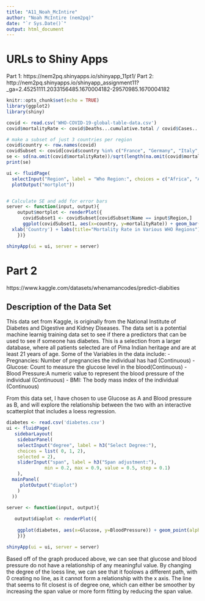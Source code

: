 ```yaml
---
title: "A11_Noah_McIntire"
author: "Noah McIntire (nem2pq)"
date: "`r Sys.Date()`"
output: html_document
---
```

# URLs to Shiny Apps
Part 1: https://nem2pq.shinyapps.io/shinyapp_11pt1/
Part 2: http://nem2pq.shinyapps.io/shinyapp_assignment11?_ga=2.45251111.2033156485.1670004182-29570985.1670004182



```r
knitr::opts_chunk$set(echo = TRUE)
library(ggplot2)
library(shiny)
```


```r
covid <- read.csv('WHO-COVID-19-global-table-data.csv')
covid$mortalityRate <- covid$Deaths...cumulative.total / covid$Cases...cumulative.total
```


```r
# make a subset of just 3 countries per region
covid$country <- row.names(covid)
covidSubset <- covid[covid$country %in% c("France", "Germany", "Italy", "Republic of Korea", "Jqpan", "Australia", "Argentina", "Mexico", "Iran (Islamic Republic of)", "Canada", "India", "Indonesia", "Thailand", "South Africa", "Iraq", "Jordan", "Ethiopa", "Kenya", "Zambia"),]
se <- sd(na.omit(covid$mortalityRate))/sqrt(length(na.omit(covid$mortalityRate)))
print(se)
```

```r


ui <- fluidPage(
  selectInput("Region", label = "Who Region:", choices = c("Africa", "Americas", "Eastern Mediterranean", "Europe", "South-East Asia", "Western Pacific"), selected = "Africa"),
  plotOutput("mortplot"))


# Calculate SE and add for error bars
server <- function(input, output){
    output$mortplot <- renderPlot({
      covidSubset1 <- covidSubset[covidSubset$Name == input$Region,]
      ggplot(covidSubset1, aes(x=country, y=mortalityRate)) + geom_bar(stat="identity") + ylab('Mortality Rate') +
  xlab('Country') + labs(title="Mortality Rate in Various WHO Regions") + geom_errorbar(aes(ymin = mortalityRate-se, ymax = mortalityRate+se, width = 0.4)) +theme_bw()
    })}

shinyApp(ui = ui, server = server) 
```


# Part 2
https://www.kaggle.com/datasets/whenamancodes/predict-diabities

## Description of the Data Set
This data set from Kaggle, is originally from the National Institute of Diabetes and Digestive and Kidney Diseases. The data set is a potential machine learnig training data set to see if there a predictors that can be used to see if someone has diabetes. This is a selection from a larger database, where all patients selected are of Pima Indian heritage and are at least 21 years of age. Some of the Variables in the data include:
- Pregnancies: Number of pregnancies the individual has had (Continuous)
- Glucose: Count to measure the glucose level in the blood(Continuous)
- Blood Pressure:A numeric value to represent the blood pressure of the individual (Continuous)
- BMI: The body mass index of the individual (Continuous)

From this data set, I have chosen to use Glucose as A and Blood pressure as B, and will explore the relationship between the two with an interactive scatterplot that includes a loess regression.


```r
diabetes <- read.csv('diabetes.csv')
ui <- fluidPage(
   sidebarLayout(
    sidebarPanel(
    selectInput("degree", label = h3("Select Degree:"), 
    choices = list( 0, 1, 2), 
    selected = 2),
    sliderInput("span", label = h3("Span adjustment:"),
              min = 0.2, max = 0.9, value = 0.5, step = 0.1)
    ),
  mainPanel(
     plotOutput("diaplot")
    )
  ))

server <- function(input, output){
   
   output$diaplot <- renderPlot({
     
    ggplot(diabetes, aes(x=Glucose, y=BloodPressure)) + geom_point(alpha=0.3) + geom_smooth(method="loess", formula=y ~ poly(x, as.numeric(input$degree)), se=FALSE, span=input$span) + theme_bw()
    })}

shinyApp(ui = ui, server = server) 
```
Based off of the graph produced above, we can see that glucose and blood pressure do not have a relationship of any meaningful value. By changing the degree of the loess line, we can see that it foolows a different path, with 0 creating no line, as it cannot form a relationship with the x axis. The line that seems to fit closest is of degree one, which can either be smoother by increasing the span value or more form fitting by reducing the span value.


